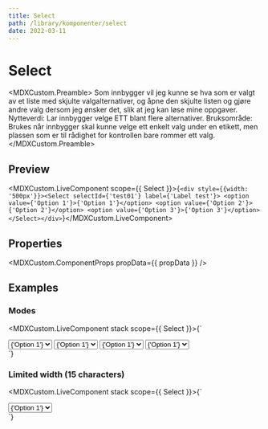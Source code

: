 ```yaml
---
title: Select
path: /library/komponenter/select
date: 2022-03-11
---
```



# Select

<MDXCustom.Preamble>
  Som innbygger vil jeg kunne se hva som er valgt av et liste med skjulte valgalternativer, og åpne den skjulte listen og gjøre andre valg
  dersom jeg ønsker det, slik at jeg kan løse mine oppgaver. Nytteverdi: Lar innbygger velge ETT blant flere alternativer. Bruksområde:
  Brukes når innbygger skal kunne velge ett enkelt valg under en etikett, men plassen som er til rådighet for kontrollen bare rommer ett
  valg.
</MDXCustom.Preamble>

## Preview

<MDXCustom.LiveComponent scope={{ Select }}>{`<div style={{width: '500px'}}><Select selectId={'test01'} label={'Label test'}>
          <option value={'Option 1'}>{'Option 1'}</option>
          <option value={'Option 2'}>{'Option 2'}</option>
          <option value={'Option 3'}>{'Option 3'}</option>
        </Select></div>`}</MDXCustom.LiveComponent>

## Properties

<MDXCustom.ComponentProps propData={{ propData }} />

## Examples

### Modes

<MDXCustom.LiveComponent stack scope={{ Select }}>{`
  <div style={{width: '500px'}}>
    <Select mode={'onwhite'} label={'Velg noe'} name={'select name 1'}>
      <option value={'Option 1'}>{'Option 1'}</option>
      <option value={'Option 2'}>{'Option 2'}</option>
      <option value={'Option 3'}>{'Option 3'}</option>
    </Select>
    <Select mode={'ongrey'} label={'Velg noe'} name={'select name 2'}>
      <option value={'Option 1'}>{'Option 1'}</option>
      <option value={'Option 2'}>{'Option 2'}</option>
      <option value={'Option 3'}>{'Option 3'}</option>
    </Select>
    <Select mode={'onblueberry'} label={'Velg noe'} name={'select name 3'}>
      <option value={'Option 1'}>{'Option 1'}</option>
      <option value={'Option 2'}>{'Option 2'}</option>
      <option value={'Option 3'}>{'Option 3'}</option>
    </Select>
    <Select mode={'oninvalid'} label={'Velg noe'} name={'select name 4'}>
      <option value={'Option 1'}>{'Option 1'}</option>
      <option value={'Option 2'}>{'Option 2'}</option>
      <option value={'Option 3'}>{'Option 3'}</option>
    </Select>
  </div>
`}</MDXCustom.LiveComponent>

### Limited width (15 characters)

<MDXCustom.LiveComponent stack scope={{ Select }}>{`
  <div style={{width: '500px'}}>
    <Select width={15} label={'Velg noe'} name={'select name 1'}>
      <option value={'Option 1'}>{'Option 1'}</option>
      <option value={'Option 2'}>{'Option 2'}</option>
      <option value={'Option 3'}>{'Option 3'}</option>
    </Select>
  </div>
`}</MDXCustom.LiveComponent>
